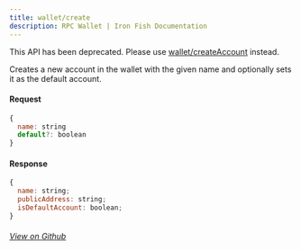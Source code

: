 ```yaml
---
title: wallet/create
description: RPC Wallet | Iron Fish Documentation
---
```




<Warning>This API has been deprecated. Please use [wallet/createAccount](../wallet/createAccount) instead.</Warning>

Creates a new account in the wallet with the given name and optionally sets it as the default account.

#### Request

```js
{
  name: string
  default?: boolean
}
```

#### Response

```js
{
  name: string;
  publicAddress: string;
  isDefaultAccount: boolean;
}
```

###### [View on Github](https://github.com/iron-fish/ironfish/blob/master/ironfish/src/rpc/routes/wallet/create.ts)
